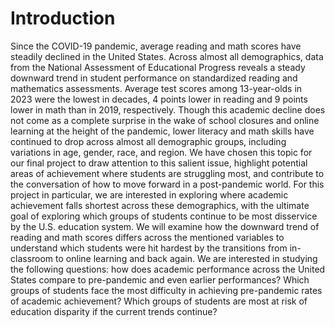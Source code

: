 # Introduction

Since the COVID-19 pandemic, average reading and math scores have steadily declined in the United States. Across almost all demographics, data from the National Assessment of Educational Progress reveals a steady downward trend in student performance on standardized reading and mathematics assessments. Average test scores among 13-year-olds in 2023 were the lowest in decades, 4 points lower in reading and 9 points lower in math than in 2019, respectively. Though this academic decline does not come as a complete surprise in the wake of school closures and online learning at the height of the pandemic, lower literacy and math skills have continued to drop across almost all demographic groups, including variations in age, gender, race, and region. We have chosen this topic for our final project to draw attention to this salient issue, highlight potential areas of achievement where students are struggling most, and contribute to the conversation of how to move forward in a post-pandemic world. For this project in particular, we are interested in exploring where academic achievement falls shortest across these demographics, with the ultimate goal of exploring which groups of students continue to be most disservice by the U.S. education system. We will examine how the downward trend of reading and math scores differs across the mentioned variables to understand which students were hit hardest by the transitions from in-classroom to online learning and back again. We are interested in studying the following questions: how does academic performance across the United States compare to pre-pandemic and even earlier performances? Which groups of students face the most difficulty in achieving pre-pandemic rates of academic achievement? Which groups of students are most at risk of education disparity if the current trends continue? 
